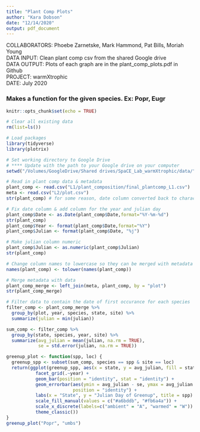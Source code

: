 ```yaml
---
title: "Plant Comp Plots"
author: "Kara Dobson"
date: "12/14/2020"
output: pdf_document
---
```


COLLABORATORS: Phoebe Zarnetske, Mark Hammond, Pat Bills, Moriah Young  
DATA INPUT: Clean plant comp csv from the shared Google drive  
DATA OUTPUT: Plots of each graph are in the plant_comp_plots.pdf in Github  
PROJECT: warmXtrophic  
DATE: July 2020  

### Makes a function for the given species. Ex: Popr, Eugr

```r
knitr::opts_chunk$set(echo = TRUE)
```

```r
# Clear all existing data
rm(list=ls())

# Load packages
library(tidyverse)
library(plotrix)

# Set working directory to Google Drive
# **** Update with the path to your Google drive on your computer
setwd("/Volumes/GoogleDrive/Shared drives/SpaCE_Lab_warmXtrophic/data/")

# Read in plant comp data & metadata
plant_comp <- read.csv("L1/plant_composition/final_plantcomp_L1.csv")
meta <- read.csv("L2/plot.csv")
str(plant_comp) # for some reason, date column converted back to character

# Fix date column & add column for the year and julian day
plant_comp$Date <- as.Date(plant_comp$Date,format="%Y-%m-%d")
str(plant_comp)
plant_comp$Year <- format(plant_comp$Date,format="%Y")
plant_comp$Julian <- format(plant_comp$Date, "%j")

# Make julian column numeric
plant_comp$Julian <- as.numeric(plant_comp$Julian)
str(plant_comp)

# Change column names to lowercase so they can be merged with metadata
names(plant_comp) <- tolower(names(plant_comp))

# Merge metadata with data
plant_comp_merge <- left_join(meta, plant_comp, by = "plot")
str(plant_comp_merge)

# Filter data to contain the date of first occurance for each species
filter_comp <- plant_comp_merge %>%
  group_by(plot, year, species, state, site) %>%
  summarize(julian = min(julian))

sum_comp <- filter_comp %>%
  group_by(state, species, year, site) %>%
  summarize(avg_julian = mean(julian, na.rm = TRUE),
            se = std.error(julian, na.rm = TRUE))
```


```r
greenup_plot <- function(spp, loc) { 
  greenup_spp <- subset(sum_comp, species == spp & site == loc)
  return(ggplot(greenup_spp, aes(x = state, y = avg_julian, fill = state)) +
           facet_grid(.~year) +
           geom_bar(position = "identity", stat = "identity") +
           geom_errorbar(aes(ymin = avg_julian - se, ymax = avg_julian + se), width = 0.2,
                         position = "identity") +
           labs(x = "State", y = "Julian Day of Greenup", title = spp) +
           scale_fill_manual(values = c("#a6bddb", "#fb6a4a")) +
           scale_x_discrete(labels=c("ambient" = "A", "warmed" = "W")) +
           theme_classic())
}
greenup_plot("Popr", "umbs")
```

